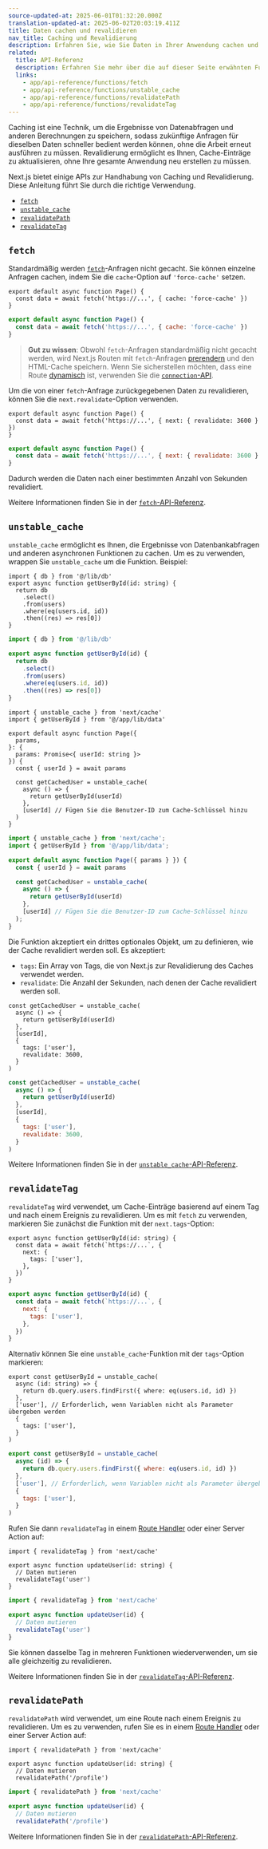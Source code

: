 ```yaml
---
source-updated-at: 2025-06-01T01:32:20.000Z
translation-updated-at: 2025-06-02T20:03:19.411Z
title: Daten cachen und revalidieren
nav_title: Caching und Revalidierung
description: Erfahren Sie, wie Sie Daten in Ihrer Anwendung cachen und revalidieren können.
related:
  title: API-Referenz
  description: Erfahren Sie mehr über die auf dieser Seite erwähnten Funktionen in der API-Referenz.
  links:
    - app/api-reference/functions/fetch
    - app/api-reference/functions/unstable_cache
    - app/api-reference/functions/revalidatePath
    - app/api-reference/functions/revalidateTag
---
```


Caching ist eine Technik, um die Ergebnisse von Datenabfragen und anderen Berechnungen zu speichern, sodass zukünftige Anfragen für dieselben Daten schneller bedient werden können, ohne die Arbeit erneut ausführen zu müssen. Revalidierung ermöglicht es Ihnen, Cache-Einträge zu aktualisieren, ohne Ihre gesamte Anwendung neu erstellen zu müssen.

Next.js bietet einige APIs zur Handhabung von Caching und Revalidierung. Diese Anleitung führt Sie durch die richtige Verwendung.

- [`fetch`](#fetch)
- [`unstable_cache`](#unstable_cache)
- [`revalidatePath`](#revalidatepath)
- [`revalidateTag`](#revalidatetag)

## `fetch`

Standardmäßig werden [`fetch`](/docs/app/api-reference/functions/fetch)-Anfragen nicht gecacht. Sie können einzelne Anfragen cachen, indem Sie die `cache`-Option auf `'force-cache'` setzen.

```tsx filename="app/page.tsx" switcher
export default async function Page() {
  const data = await fetch('https://...', { cache: 'force-cache' })
}
```

```jsx filename="app/page.jsx" switcher
export default async function Page() {
  const data = await fetch('https://...', { cache: 'force-cache' })
}
```

> **Gut zu wissen**: Obwohl `fetch`-Anfragen standardmäßig nicht gecacht werden, wird Next.js Routen mit `fetch`-Anfragen [prerendern](/docs/app/getting-started/partial-prerendering#static-rendering) und den HTML-Cache speichern. Wenn Sie sicherstellen möchten, dass eine Route [dynamisch](/docs/app/getting-started/partial-prerendering#dynamic-rendering) ist, verwenden Sie die [`connection`-API](/docs/app/api-reference/functions/connection).

Um die von einer `fetch`-Anfrage zurückgegebenen Daten zu revalidieren, können Sie die `next.revalidate`-Option verwenden.

```tsx filename="app/page.tsx" switcher
export default async function Page() {
  const data = await fetch('https://...', { next: { revalidate: 3600 } })
}
```

```jsx filename="app/page.jsx" switcher
export default async function Page() {
  const data = await fetch('https://...', { next: { revalidate: 3600 } })
}
```

Dadurch werden die Daten nach einer bestimmten Anzahl von Sekunden revalidiert.

Weitere Informationen finden Sie in der [`fetch`-API-Referenz](/docs/app/api-reference/functions/fetch).

## `unstable_cache`

`unstable_cache` ermöglicht es Ihnen, die Ergebnisse von Datenbankabfragen und anderen asynchronen Funktionen zu cachen. Um es zu verwenden, wrappen Sie `unstable_cache` um die Funktion. Beispiel:

```tsx filename="app/lib/data.ts swichter
import { db } from '@/lib/db'
export async function getUserById(id: string) {
  return db
    .select()
    .from(users)
    .where(eq(users.id, id))
    .then((res) => res[0])
}
```

```jsx filename="app/lib/data.js" switcher
import { db } from '@/lib/db'

export async function getUserById(id) {
  return db
    .select()
    .from(users)
    .where(eq(users.id, id))
    .then((res) => res[0])
}
```

```tsx filename="app/page.tsx" highlight={2,11,13} switcher
import { unstable_cache } from 'next/cache'
import { getUserById } from '@/app/lib/data'

export default async function Page({
  params,
}: {
  params: Promise<{ userId: string }>
}) {
  const { userId } = await params

  const getCachedUser = unstable_cache(
    async () => {
      return getUserById(userId)
    },
    [userId] // Fügen Sie die Benutzer-ID zum Cache-Schlüssel hinzu
  )
}
```

```jsx filename="app/page.jsx" highlight={2,7,9} switcher
import { unstable_cache } from 'next/cache';
import { getUserById } from '@/app/lib/data';

export default async function Page({ params } }) {
  const { userId } = await params

  const getCachedUser = unstable_cache(
    async () => {
      return getUserById(userId)
    },
    [userId] // Fügen Sie die Benutzer-ID zum Cache-Schlüssel hinzu
  );
}
```

Die Funktion akzeptiert ein drittes optionales Objekt, um zu definieren, wie der Cache revalidiert werden soll. Es akzeptiert:

- `tags`: Ein Array von Tags, die von Next.js zur Revalidierung des Caches verwendet werden.
- `revalidate`: Die Anzahl der Sekunden, nach denen der Cache revalidiert werden soll.

```tsx filename="app/page.tsx" highlight={6-9} switcher
const getCachedUser = unstable_cache(
  async () => {
    return getUserById(userId)
  },
  [userId],
  {
    tags: ['user'],
    revalidate: 3600,
  }
)
```

```jsx filename="app/page.js" highlight={6-9} switcher
const getCachedUser = unstable_cache(
  async () => {
    return getUserById(userId)
  },
  [userId],
  {
    tags: ['user'],
    revalidate: 3600,
  }
)
```

Weitere Informationen finden Sie in der [`unstable_cache`-API-Referenz](/docs/app/api-reference/functions/unstable_cache).

## `revalidateTag`

`revalidateTag` wird verwendet, um Cache-Einträge basierend auf einem Tag und nach einem Ereignis zu revalidieren. Um es mit `fetch` zu verwenden, markieren Sie zunächst die Funktion mit der `next.tags`-Option:

```tsx filename="app/lib/data.ts" highlight={3-5} switcher
export async function getUserById(id: string) {
  const data = await fetch(`https://...`, {
    next: {
      tags: ['user'],
    },
  })
}
```

```jsx filename="app/lib/data.js" highlight={3-5} switcher
export async function getUserById(id) {
  const data = await fetch(`https://...`, {
    next: {
      tags: ['user'],
    },
  })
}
```

Alternativ können Sie eine `unstable_cache`-Funktion mit der `tags`-Option markieren:

```tsx filename="app/lib/data.ts" highlight={6-8} switcher
export const getUserById = unstable_cache(
  async (id: string) => {
    return db.query.users.findFirst({ where: eq(users.id, id) })
  },
  ['user'], // Erforderlich, wenn Variablen nicht als Parameter übergeben werden
  {
    tags: ['user'],
  }
)
```

```jsx filename="app/lib/data.js" highlight={6-8} switcher
export const getUserById = unstable_cache(
  async (id) => {
    return db.query.users.findFirst({ where: eq(users.id, id) })
  },
  ['user'], // Erforderlich, wenn Variablen nicht als Parameter übergeben werden
  {
    tags: ['user'],
  }
)
```

Rufen Sie dann `revalidateTag` in einem [Route Handler](/docs/app/api-reference/file-conventions/route) oder einer Server Action auf:

```tsx filename="app/lib/actions.ts" highlight={1} switcher
import { revalidateTag } from 'next/cache'

export async function updateUser(id: string) {
  // Daten mutieren
  revalidateTag('user')
}
```

```jsx filename="app/lib/actions.js" highlight={1} switcher
import { revalidateTag } from 'next/cache'

export async function updateUser(id) {
  // Daten mutieren
  revalidateTag('user')
}
```

Sie können dasselbe Tag in mehreren Funktionen wiederverwenden, um sie alle gleichzeitig zu revalidieren.

Weitere Informationen finden Sie in der [`revalidateTag`-API-Referenz](/docs/app/api-reference/functions/revalidateTag).

## `revalidatePath`

`revalidatePath` wird verwendet, um eine Route nach einem Ereignis zu revalidieren. Um es zu verwenden, rufen Sie es in einem [Route Handler](/docs/app/api-reference/file-conventions/route) oder einer Server Action auf:

```tsx filename="app/lib/actions.ts" highlight={1} switcher
import { revalidatePath } from 'next/cache'

export async function updateUser(id: string) {
  // Daten mutieren
  revalidatePath('/profile')
```

```jsx filename="app/lib/actions.js" highlight={1} switcher
import { revalidatePath } from 'next/cache'

export async function updateUser(id) {
  // Daten mutieren
  revalidatePath('/profile')
```

Weitere Informationen finden Sie in der [`revalidatePath`-API-Referenz](/docs/app/api-reference/functions/revalidatePath).